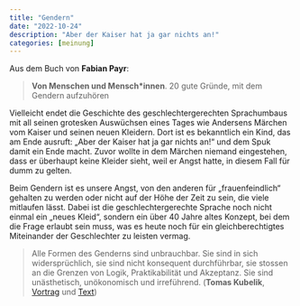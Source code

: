 ```yaml
---
title: "Gendern"
date: "2022-10-24"
description: "Aber der Kaiser hat ja gar nichts an!"
categories: [meinung]
---
```




Aus dem Buch von **Fabian Payr**:

> __Von Menschen und Mensch\*innen__. 20 gute Gründe, mit dem Gendern aufzuhören


Vielleicht endet die Geschichte des geschlechtergerechten Sprachumbaus mit all seinen grotesken Auswüchsen eines Tages wie Andersens
Märchen vom Kaiser und seinen neuen Kleidern. Dort ist es bekanntlich
ein Kind, das am Ende ausruft: „Aber der Kaiser hat ja gar nichts an!“
und dem Spuk damit ein Ende macht. Zuvor wollte in dem Märchen
niemand eingestehen, dass er überhaupt keine Kleider sieht, weil er Angst
hatte, in diesem Fall für dumm zu gelten. 

Beim Gendern ist es unsere
Angst, von den anderen für „frauenfeindlich“ gehalten zu werden oder
nicht auf der Höhe der Zeit zu sein, die viele mitlaufen lässt. Dabei ist die geschlechtergerechte Sprache noch nicht einmal ein „neues Kleid“, sondern ein über 40 Jahre altes Konzept, bei dem die Frage erlaubt sein
muss, was es heute noch für ein gleichberechtigtes Miteinander der Geschlechter zu leisten vermag.



> Alle Formen des Genderns sind unbrauchbar.
> Sie sind in sich widersprüchlich, sie sind nicht konsequent durchführbar, sie stossen an die Grenzen von Logik, Praktikabilität und Akzeptanz. Sie sind unästhetisch, unökonomisch und irreführend. (**Tomas Kubelik**, [Vortrag](https://youtu.be/Ri-kVYDTEAk) und [Text](https://www.fazitmagazin.at/2014/04/das-missverstaendnis-vom-grammatikalischen-geschlecht/))


